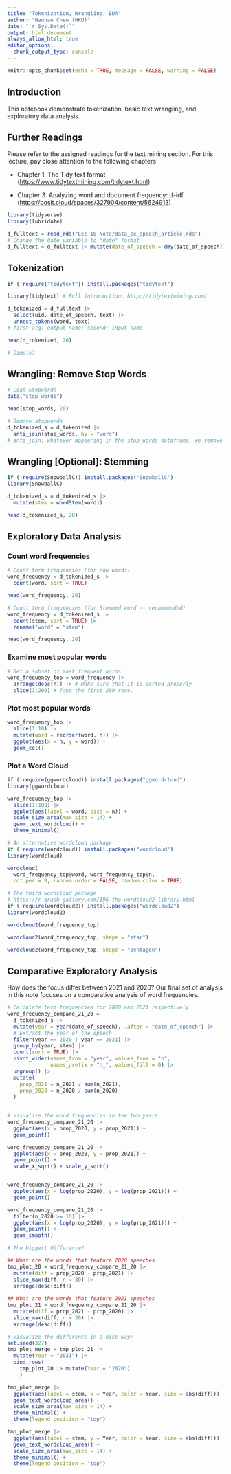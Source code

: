 ---
title: "Tokenization, Wrangling, EDA"
author: "Haohan Chen (HKU)"
date: "`r Sys.Date()`"
output: html_document
always_allow_html: true
editor_options: 
  chunk_output_type: console
---

```{r setup, include=FALSE}
knitr::opts_chunk$set(echo = TRUE, message = FALSE, warning = FALSE)
```

## Introduction

This notebook demonstrate tokenization, basic text wrangling, and exploratory data analysis.

## Further Readings

Please refer to the assigned readings for the text mining section. For this lecture, pay close attention to the following chapters

-   Chapter 1. The Tidy text format (<https://www.tidytextmining.com/tidytext.html>)

-   Chapter 3. Analyzing word and document frequency: tf-idf (<https://posit.cloud/spaces/327904/content/5624913>)

```{r}
library(tidyverse)
library(lubridate)
```

```{r}
d_fulltext = read_rds("Lec 10 Note/data_ce_speech_article.rds")
# Change the date variable to "date" format
d_fulltext = d_fulltext |> mutate(date_of_speech = dmy(date_of_speech))
```

## Tokenization

```{r}
if (!require("tidytext")) install.packages("tidytext")

library(tidytext) # Full introduction: http://tidytextmining.com/
```

```{r}
d_tokenized = d_fulltext |>
  select(uid, date_of_speech, text) |>
  unnest_tokens(word, text)
# first arg: output name; second: input name

head(d_tokenized, 20)

# Simple?
```

## Wrangling: Remove Stop Words

```{r}
# Load Stopwords
data("stop_words")

head(stop_words, 20)
```

```{r}
# Remove stopwords
d_tokenized_s = d_tokenized |>
  anti_join(stop_words, by = "word")
# anti_join: whatever appearing in the stop_words dataframe, we remove it.
```

## Wrangling [Optional]: Stemming

```{r}
if (!require(SnowballC)) install.packages("SnowballC")
library(SnowballC)
```

```{r}
d_tokenized_s = d_tokenized_s |>
  mutate(stem = wordStem(word))

head(d_tokenized_s, 20)
```

## Exploratory Data Analysis

### Count word frequencies

```{r}
# Count term frequencies (for raw words)
word_frequency = d_tokenized_s |>
  count(word, sort = TRUE)

head(word_frequency, 20)

# Count term frequencies (for Stemmed word -- recommended)
word_frequency = d_tokenized_s |>
  count(stem, sort = TRUE) |>
  rename("word" = "stem")

head(word_frequency, 20)
```

### Examine most popular words

```{r}
# Get a subset of most frequent words
word_frequency_top = word_frequency |>
  arrange(desc(n)) |> # Make sure that it is sorted properly
  slice(1:200) # Take the first 200 rows. 
```

### Plot most popular words

```{r}
word_frequency_top |>
  slice(1:10) |>
  mutate(word = reorder(word, n)) |>
  ggplot(aes(x = n, y = word)) +
  geom_col()
```

### Plot a Word Cloud

```{r}
if (!require(ggwordcloud)) install.packages("ggwordcloud")
library(ggwordcloud)

word_frequency_top |>
  slice(1:100) |>
  ggplot(aes(label = word, size = n)) +
  scale_size_area(max_size = 14) +
  geom_text_wordcloud() +
  theme_minimal()

```

```{r}
# An alternative wordcloud package
if (!require(wordcloud)) install.packages("wordcloud")
library(wordcloud)

wordcloud(
  word_frequency_top$word, word_frequency_top$n, 
  rot.per = 0, random.order = FALSE, random.color = TRUE)

```

```{r, results='hide'}
# The third wordcloud package
# https://r-graph-gallery.com/196-the-wordcloud2-library.html
if (!require(wordcloud2)) install.packages("wordcloud2")
library(wordcloud2)

wordcloud2(word_frequency_top)

wordcloud2(word_frequency_top, shape = "star")

wordcloud2(word_frequency_top, shape = "pentagon")

```

## Comparative Exploratory Analysis

How does the focus differ between 2021 and 2020? Our final set of analysis in this note focuses on a comparative analysis of word frequencies.

```{r}
# Calculate term frequencies for 2020 and 2021 respectively
word_frequency_compare_21_20 = 
  d_tokenized_s |>
  mutate(year = year(date_of_speech), .after = "date_of_speech") |>
  # Extract the year of the speech
  filter(year == 2020 | year == 2021) |>
  group_by(year, stem) |>
  count(sort = TRUE) |>
  pivot_wider(names_from = "year", values_from = "n", 
              names_prefix = "n_", values_fill = 0) |>
  ungroup() |>
  mutate(
    prop_2021 = n_2021 / sum(n_2021),
    prop_2020 = n_2020 / sum(n_2020)
  )
    
```

```{r}
# Visualize the word frequencies in the two years
word_frequency_compare_21_20 |>
  ggplot(aes(x = prop_2020, y = prop_2021)) +
  geom_point()

word_frequency_compare_21_20 |>
  ggplot(aes(x = prop_2020, y = prop_2021)) +
  geom_point() +
  scale_x_sqrt() + scale_y_sqrt()


word_frequency_compare_21_20 |>
  ggplot(aes(x = log(prop_2020), y = log(prop_2021))) +
  geom_point()

word_frequency_compare_21_20 |>
  filter(n_2020 >= 10) |>
  ggplot(aes(x = log(prop_2020), y = log(prop_2021))) +
  geom_point() +
  geom_smooth()

```

```{r}
# The biggest difference?

## What are the words that feature 2020 speeches
tmp_plot_20 = word_frequency_compare_21_20 |>
  mutate(diff = prop_2020 - prop_2021) |>
  slice_max(diff, n = 30) |>
  arrange(desc(diff))
  
## What are the words that feature 2021 speeches
tmp_plot_21 = word_frequency_compare_21_20 |>
  mutate(diff = prop_2021 - prop_2020) |>
  slice_max(diff, n = 30) |>
  arrange(desc(diff))

```

```{r}
# Visualize the difference in a nice way?
set.seed(327)
tmp_plot_merge = tmp_plot_21 |> 
  mutate(Year = "2021") |>
  bind_rows(
    tmp_plot_20 |> mutate(Year = "2020")
    ) 

tmp_plot_merge |>
  ggplot(aes(label = stem, x = Year, color = Year, size = abs(diff))) +
  geom_text_wordcloud_area() +
  scale_size_area(max_size = 14) +
  theme_minimal() +
  theme(legend.position = "top")

tmp_plot_merge |>
  ggplot(aes(label = stem, y = Year, color = Year, size = abs(diff))) +
  geom_text_wordcloud_area() +
  scale_size_area(max_size = 14) +
  theme_minimal() +
  theme(legend.position = "top")


```
